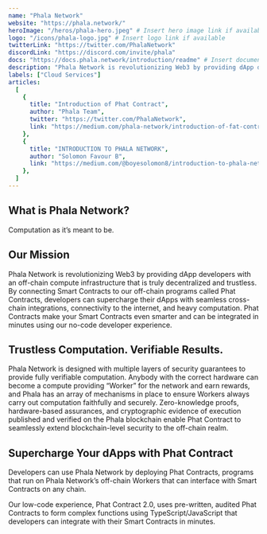 ---
name: "Phala Network"
website: "https://phala.network/"
heroImage: "/heros/phala-hero.jpeg" # Insert hero image link if available
logo: "/icons/phala-logo.jpg" # Insert logo link if available
twitterLink: "https://twitter.com/PhalaNetwork"
discordLink: "https://discord.com/invite/phala"
docs: "https://docs.phala.network/introduction/readme" # Insert documentation link if available
description: "Phala Network is revolutionizing Web3 by providing dApp developers with an off-chain compute infrastructure. With Phat Contracts, developers can seamlessly integrate Smart Contracts for cross-chain integrations, internet connectivity, and heavy computation."
labels: ["Cloud Services"]
articles:
  [
    {
      title: "Introduction of Phat Contract",
      author: "Phala Team",
      twitter: "https://twitter.com/PhalaNetwork",
      link: "https://medium.com/phala-network/introduction-of-fat-contract-dea79ffcf0dc",
    },
    {
      title: "INTRODUCTION TO PHALA NETWORK",
      author: "Solomon Favour B",
      link: "https://medium.com/@boyesolomon8/introduction-to-phala-network-5340899d723b",
    },
  ]
---

## What is Phala Network?

Computation as it’s meant to be.

## Our Mission

Phala Network is revolutionizing Web3 by providing dApp developers with an off-chain compute infrastructure that is truly decentralized and trustless. By connecting Smart Contracts to our off-chain programs called Phat Contracts, developers can supercharge their dApps with seamless cross-chain integrations, connectivity to the internet, and heavy computation. Phat Contracts make your Smart Contracts even smarter and can be integrated in minutes using our no-code developer experience.

## Trustless Computation. Verifiable Results.

Phala Network is designed with multiple layers of security guarantees to provide fully verifiable computation. Anybody with the correct hardware can become a compute providing “Worker” for the network and earn rewards, and Phala has an array of mechanisms in place to ensure Workers always carry out computation faithfully and securely. Zero-knowledge proofs, hardware-based assurances, and cryptographic evidence of execution published and verified on the Phala blockchain enable Phat Contract to seamlessly extend blockchain-level security to the off-chain realm.

## Supercharge Your dApps with Phat Contract

Developers can use Phala Network by deploying Phat Contracts, programs that run on Phala Network’s off-chain Workers that can interface with Smart Contracts on any chain.

Our low-code experience, Phat Contract 2.0, uses pre-written, audited Phat Contracts to form complex functions using TypeScript/JavaScript that developers can integrate with their Smart Contracts in minutes.
